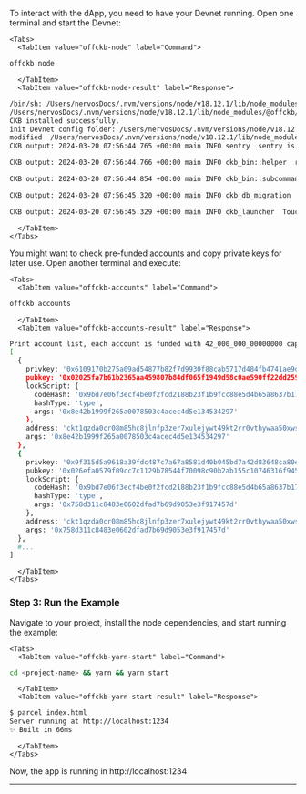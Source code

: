
To interact with the dApp, you need to have your Devnet running. Open one terminal and start the Devnet:

```mdx-code-block
<Tabs>
  <TabItem value="offckb-node" label="Command">
```
```bash
offckb node
```
```mdx-code-block
  </TabItem>
  <TabItem value="offckb-node-result" label="Response">
```
```bash
/bin/sh: /Users/nervosDocs/.nvm/versions/node/v18.12.1/lib/node_modules/@offckb/cli/target/ckb/ckb: No such file or directory
/Users/nervosDocs/.nvm/versions/node/v18.12.1/lib/node_modules/@offckb/cli/target/ckb/ckb not found, download and install the new version 0.113.1..
CKB installed successfully.
init Devnet config folder: /Users/nervosDocs/.nvm/versions/node/v18.12.1/lib/node_modules/@offckb/cli/target/devnet
modified  /Users/nervosDocs/.nvm/versions/node/v18.12.1/lib/node_modules/@offckb/cli/target/devnet/ckb-miner.toml
CKB output: 2024-03-20 07:56:44.765 +00:00 main INFO sentry  sentry is disabled

CKB output: 2024-03-20 07:56:44.766 +00:00 main INFO ckb_bin::helper  raise_fd_limit newly-increased limit: 61440

CKB output: 2024-03-20 07:56:44.854 +00:00 main INFO ckb_bin::subcommand::run  ckb version: 0.113.1 (95ad24b 2024-01-31)

CKB output: 2024-03-20 07:56:45.320 +00:00 main INFO ckb_db_migration  Init database version 20230206163640

CKB output: 2024-03-20 07:56:45.329 +00:00 main INFO ckb_launcher  Touch chain spec hash: Byte32(0x3036c73473a371f3aa61c588c38924a93fb8513e481fa7c8d884fc4cf5fd368a)
```
```mdx-code-block
  </TabItem>
</Tabs>
```

You might want to check pre-funded accounts and copy private keys for later use. Open another terminal and execute:

```mdx-code-block
<Tabs>
  <TabItem value="offckb-accounts" label="Command">
```
```bash
offckb accounts
```
```mdx-code-block
  </TabItem>
  <TabItem value="offckb-accounts-result" label="Response">
```
```bash
Print account list, each account is funded with 42_000_000_00000000 capacity in the genesis block.
[
  {
    privkey: '0x6109170b275a09ad54877b82f7d9930f88cab5717d484fb4741ae9d1dd078cd6',
    pubkey: '0x02025fa7b61b2365aa459807b84df065f1949d58c0ae590ff22dd2595157bffefa',
    lockScript: {
      codeHash: '0x9bd7e06f3ecf4be0f2fcd2188b23f1b9fcc88e5d4b65a8637b17723bbda3cce8',
      hashType: 'type',
      args: '0x8e42b1999f265a0078503c4acec4d5e134534297'
    },
    address: 'ckt1qzda0cr08m85hc8jlnfp3zer7xulejywt49kt2rr0vthywaa50xwsqvwg2cen8extgq8s5puft8vf40px3f599cytcyd8',
    args: '0x8e42b1999f265a0078503c4acec4d5e134534297'
  },
  {
    privkey: '0x9f315d5a9618a39fdc487c7a67a8581d40b045bd7a42d83648ca80ef3b2cb4a1',
    pubkey: '0x026efa0579f09cc7c1129b78544f70098c90b2ab155c10746316f945829c034a2d',
    lockScript: {
      codeHash: '0x9bd7e06f3ecf4be0f2fcd2188b23f1b9fcc88e5d4b65a8637b17723bbda3cce8',
      hashType: 'type',
      args: '0x758d311c8483e0602dfad7b69d9053e3f917457d'
    },
    address: 'ckt1qzda0cr08m85hc8jlnfp3zer7xulejywt49kt2rr0vthywaa50xwsqt435c3epyrupszm7khk6weq5lrlyt52lg48ucew',
    args: '0x758d311c8483e0602dfad7b69d9053e3f917457d'
  },
  #... 
]
```
```mdx-code-block
  </TabItem>
</Tabs>
```

### Step 3: Run the Example

Navigate to your project, install the node dependencies, and start running the example:

```mdx-code-block
<Tabs>
  <TabItem value="offckb-yarn-start" label="Command">
```
```bash
cd <project-name> && yarn && yarn start
```
```mdx-code-block
  </TabItem>
  <TabItem value="offckb-yarn-start-result" label="Response">
```
```bash
$ parcel index.html
Server running at http://localhost:1234
✨ Built in 66ms
```
```mdx-code-block
  </TabItem>
</Tabs>
```

Now, the app is running in http://localhost:1234

<ImgContainer src={useBaseUrl(props.imageSrc)} />

---
